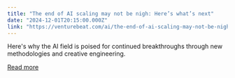 ```yaml
---
title: "The end of AI scaling may not be nigh: Here’s what’s next"
date: "2024-12-01T20:15:00.000Z"
link: "https://venturebeat.com/ai/the-end-of-ai-scaling-may-not-be-nigh-heres-whats-next/"
---
```


Here's why the AI field is poised for continued breakthroughs through new methodologies and creative engineering.

[Read more](https://venturebeat.com/ai/the-end-of-ai-scaling-may-not-be-nigh-heres-whats-next/)
